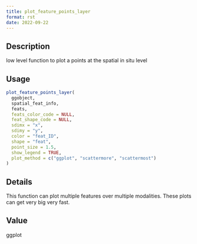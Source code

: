 ```yaml
--- 
title: plot_feature_points_layer 
format: rst 
date: 2022-09-22 
--- 
```


## Description

low level function to plot a points at the spatial in situ level


## Usage

```r
plot_feature_points_layer(
  ggobject,
  spatial_feat_info,
  feats,
  feats_color_code = NULL,
  feat_shape_code = NULL,
  sdimx = "x",
  sdimy = "y",
  color = "feat_ID",
  shape = "feat",
  point_size = 1.5,
  show_legend = TRUE,
  plot_method = c("ggplot", "scattermore", "scattermost")
)
```


## Details

This function can plot multiple features over multiple modalities. These plots can get very big very fast.


## Value

ggplot


